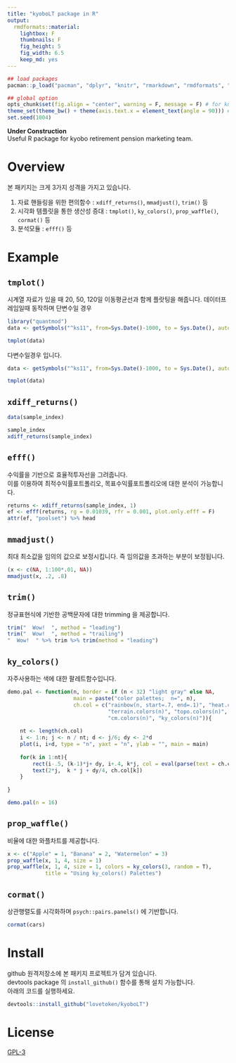 ```yaml
---
title: "kyoboLT package in R"
output:
  rmdformats::material:
    lightbox: F
    thumbnails: F
    fig_height: 5
    fig_width: 6.5
    keep_md: yes
---
```


```r
## load packages
pacman::p_load("pacman", "dplyr", "knitr", "rmarkdown", "rmdformats", "xts", "reshape2", "formattable", "kyoboLT", "ggplot2")

## global option
opts_chunk$set(fig.align = "center", warning = F, message = F) # for knitr
theme_set(theme_bw() + theme(axis.text.x = element_text(angle = 90))) # for ggplot2
set.seed(1004)
```

**Under Construction**  
Useful R package for kyobo retirement pension marketing team.  

# Overview

본 패키지는 크게 3가지 성격을 가지고 있습니다.

1. 자료 핸들링을 위한 편의함수 : `xdiff_returns()`, `mmadjust()`, `trim()` 등
2. 시각화 템플릿을 통한 생산성 증대 : `tmplot()`, `ky_colors()`, `prop_waffle()`, `cormat()` 등
3. 분석모듈 : `efff()` 등

# Example

## `tmplot()`

시계열 자료가 있을 때 20, 50, 120일 이동평균선과 함께 플랏팅을 해줍니다.
데이터프레임일때 동작하며 단변수일 경우

```r
library("quantmod")
data <- getSymbols("^ks11", from=Sys.Date()-1000, to = Sys.Date(), auto.assign = F)[,1]

tmplot(data)
```

다변수일경우 입니다.

```r
data <- getSymbols("^ks11", from=Sys.Date()-1000, to = Sys.Date(), auto.assign = F)

tmplot(data)
```

## `xdiff_returns()`

```r
data(sample_index)

sample_index
xdiff_returns(sample_index)
```

## `efff()`

수익률을 기반으로 효율적투자선을 그려줍니다.  
이를 이용하여 최적수익률포트폴리오, 목표수익률포트폴리오에 대한 분석이 가능합니다.  

```r
returns <- xdiff_returns(sample_index, 1)
ef <- efff(returns, rg = 0.01039, rfr = 0.001, plot.only.efff = F)
attr(ef, "poolset") %>% head
```

## `mmadjust()`

최대 최소값을 임의의 값으로 보정시킵니다. 
즉 임의값을 초과하는 부분이 보정됩니다.  

```r
(x <- c(NA, 1:100*.01, NA))
mmadjust(x, .2, .8)
```

## `trim()`

정규표현식에 기반한 공백문자에 대한 trimming 을 제공합니다.  

```r
trim("  Wow!  ", method = "leading")
trim("  Wow!  ", method = "trailing")
"  Wow!  " %>% trim %>% trim(method = "leading")
```

## `ky_colors()`

자주사용하는 색에 대한 팔레트함수입니다.  

```r
demo.pal <- function(n, border = if (n < 32) "light gray" else NA,
                     main = paste("color palettes;  n=", n),
                     ch.col = c("rainbow(n, start=.7, end=.1)", "heat.colors(n)",
                                "terrain.colors(n)", "topo.colors(n)", 
                                "cm.colors(n)", "ky_colors(n)")){
  
    nt <- length(ch.col)
    i <- 1:n; j <- n / nt; d <- j/6; dy <- 2*d
    plot(i, i+d, type = "n", yaxt = "n", ylab = "", main = main)
    
    for(k in 1:nt){
        rect(i-.5, (k-1)*j+ dy, i+.4, k*j, col = eval(parse(text = ch.col[k])), border = border)
        text(2*j,  k * j + dy/4, ch.col[k])
    }
    
}

demo.pal(n = 16)
```

## `prop_waffle()`

비율에 대한 와플차트를 제공합니다.  

```r
x <- c("Apple" = 1, "Banana" = 2, "Watermelon" = 3)
prop_waffle(x, 1, 4, size = 1)
prop_waffle(x, 1, 4, size = 1, colors = ky_colors(3, random = T), 
            title = "Using ky_colors() Palettes")
```

## `cormat()`

상관행렬도를 시각화하며 `psych::pairs.panels()` 에 기반합니다.  

```r
cormat(cars)
```

# Install

github 원격저장소에 본 패키지 프로젝트가 담겨 있습니다.  
devtools package 의 `install_github()` 함수를 통해 설치 가능합니다.  
아래의 코드를 실행하세요.  

```r
devtools::install_github("lovetoken/kyoboLT")
```

# License

[GPL-3](https://www.gnu.org/licenses/gpl-3.0.en.html)
